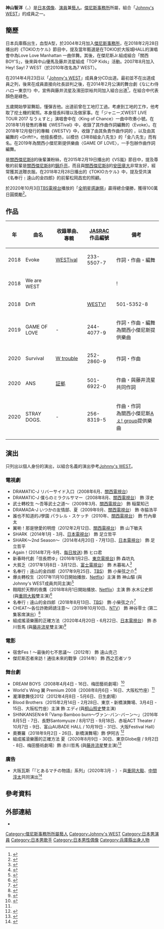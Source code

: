 {{ActorActress
|姓名=神山智洋
|類型=男藝人
|外文名   = {{lang|ja|神山 智洋}}
|外文     = ja
|羅馬拼音 = Kamiyama Tomohiro
|暱稱={{lang|ja|神ちゃん}}、{{lang|ja|智くん}}、{{lang|ja|モンチ}}
|出生日期={{birth_date_and_age|1993|7|1}}
|出生地點={{JPN}}・[[兵庫縣|兵庫縣]][[寶塚市|寶塚市]]<ref>{{Cite web |url=http://www.johnnys-net.jp/page?id=profile&artist=29&lang=zh_tw |title=Johnny's net > ジャニーズWEST > Profile |accessdate=2016-01-22 |archive-date=2016-03-26 |archive-url=https://web.archive.org/web/20160326031824/http://www.johnnys-net.jp/page?id=profile&artist=29&lang=zh_tw |dead-url=no }}</ref> 
|活躍年代 = 2004年2月至今
|出道日期= 2014年4月23日
|出道作= {{link-ja|這樣不是很好嗎|ええじゃないか}}
|網站=
|相關團體=[[Johnny's_WEST|Johnny's WEST]]
|唱片公司=[[傑尼斯娛樂|傑尼斯娛樂]]
|經紀公司=[[傑尼斯事務所|傑尼斯事務所]]
|IMDb = 4250594
}}
{{Japanese|japanese=神山 智洋|kana=かみやま ともひろ|romaji=Kamiyama Tomohiro}}

'''神山智洋'''（{{jpn|j=神山 智洋|hg=かみやま ともひろ|rm=Kamiyama Tomohiro}}，{{bd|1993年|7月1日|||Kamiyama Tomohiro}}）是[[日本|日本]][[偶像|偶像]]、[[演員|演員]]兼[[藝人|藝人]]。[[傑尼斯事務所|傑尼斯事務所]]所屬，組合「[[Johnny's_WEST|Johnny's WEST]]」的成員之一。

== 簡歷 ==
日本兵庫縣出生，血型A型，於2004年2月加入[[傑尼斯事務所|傑尼斯事務所]]，在2018年2月28日播出的《TOKIOカケル》節目中，提及當年甄選是在TOKIO於大阪城HALL的演唱會中為Love Love Manhattan 一曲伴舞。其後，在傑尼斯Jr.組成組合「關西BOY'S」，後來與中山優馬及藤井流星組成「TOP Kids」活動。2007年8月加入Hey! Say! 7 WEST（於2010年改名為7 WEST）。

在2014年4月23日以「[[Johnny's_WEST|Johnny's WEST]]」成員身分CD出道。最初並不在出道成員之列，後來在成員直接向社長談判之後，在2014年2月公演的舞台劇《なにわ侍 ハロー東京!!》中，宣佈與藤井流星及濱田崇裕共同加入組合出道<ref name="tvfan 2014-02-05">{{Cite news |title=ジャニーズWESTが7人で始動! 藤井流星、神山智洋、濱田崇裕加入「7人でよかった」 |newspaper=テレビファン・ウェブ |publisher=[[共同通信社|共同通信社]] |date=2014-02-05 |author= |url=http://tvfan.kyodo.co.jp/news/topics/324753 |accessdate=2014-02-05 |archive-date=2020-08-14 |archive-url=https://web.archive.org/web/20200814081607/https://tvfan.kyodo.co.jp/news/topics/324753 |dead-url=no }}</ref>，在組合中代表顏色是綠色。

五歲開始學習舞蹈，懂彈吉他。出道前曾在工地打工過。考慮到工地的工作，他考取了挖土機的駕照。本身擅長料理以及做家事。在「ジャニーズWEST LIVE TOUR 2017 なうぇすと」演唱會中在〈King of Chance〉一曲中吹奏小號。在2018年1月發售的專輯《WESTival》中，收錄了其作曲作詞編舞的〈Evoke〉。在2018年12月發行的專輯《WESTV》中，收錄了由其負責作曲作詞的 <We are WEST>，以及由其編舞的 <Drift!!>。他擅長模仿，以模仿《3年B組金八先生》的「金八先生」而有名。在2019年為關西小傑尼斯提供樂曲〈GAME OF LOVE〉，一手包辦作曲作詞編舞。

是[[關西傑尼斯8|關西傑尼斯8]]的後輩兼粉絲，在2015年2月19日播出的《VS嵐》節目中，提及尊敬的前輩是[[關西傑尼斯8|關西傑尼斯8]]的[[錦戶亮|錦戶亮]]，而且與[[關西傑尼斯8|關西傑尼斯8]]的[[安田章大|安田章大]]非常友好，經常獲其送贈衣服。在2018年2月28日播出的《TOKIOカケル》中，提及受共演《名奉行﹗遠山的金四郎》的前輩松岡昌宏的照顧。

於2020年10月3日[[TBS電視台|TBS電視台]]播放的「[[全明星感謝祭|全明星感謝祭]]」贏得總合優勝，獲得100萬日圓奬勵<ref>{{Cite web| url = https://mdpr.jp/news/detail/2249102| title = 中村倫也＆ジャニーズWEST神山智洋の交友関係に「ともともコンビ尊い」の声 “神ちゃん”呼びにファン興奮| date = 2020-10-04| website = モデルプレス| publisher = ネットネイティブ| accessdate = 2021-01-19| archive-date = 2020-11-28| archive-url = https://web.archive.org/web/20201128020354/https://mdpr.jp/news/detail/2249102| dead-url = no}}</ref>。

== 作品 ==
{| class="wikitable" style="text-align:center; font-size:small"
!年
!曲名
!收錄單曲、專輯
![[日本音樂著作權協會|JASRAC]]<br />作品編號
!備考
|-
|2018
|Evoke
|[[WESTival|WESTival]]
|233-5507-7
|作詞・作曲・編舞
|-
|2018
|We are WEST!!!!!!!
|[[WESTV!|WESTV!]]
|241-7380-1]
|作詞・作曲
|-
|2018
|Drift!!
|[[WESTV!|WESTV!]]
|501-5352-8
|編舞
|-
|2019
|GAME OF LOVE
| - 
|244-4077-9
|作詞・作曲・編舞<br />為關西小傑尼斯提供樂曲
|-
|2020
|Survival
|[[W_trouble|W trouble]] 
|252-2860-9
|作詞・作曲
|-
|2020
|ANS
|[[証拠|証拠]] 
|501-6922-0
|作曲・與藤井流星共同作詞
|-
|2020
|STRAY DOGS.
| - 
|256-8319-5
|作曲・作詞<br />為關西小傑尼斯[[Aぇ!_group|Aぇ! group]]提供樂曲
|-
|}

== 演出 ==
只列出以個人身份的演出，以組合名義的演出參考[[Johnny's_WEST|Johnny's WEST]]。

=== 電視劇 ===
* DRAMATIC-J リバーサイド入口（2008年6月、[[關西電視台|關西電視台]]）
* DRAMATIC-J 僕らのミラクルサマー（2008年8月、[[關西電視台|關西電視台]]） 飾 淳史
* 武士轉校生 〜吾等武士之道〜（2009年3月、[[關西電視台|關西電視台]]） 飾 稲葉知己
* DRAMADA-J いつかの友情部、夏（2009年9月、[[關西電視台|關西電視台]]） 飾 寺脇浩平
* 誰也不知道的J學園 パラレル・スケッチ（2010年、[[關西電視台|關西電視台]]） 飾 竹內章太
* 翼喲！那是戀愛的明燈（2012年2月12日、[[關西電視台|關西電視台]]） 飾 山下敏夫
* SHARK（2014年1月 - 3月、[[日本電視台|日本電視台]]） 飾 足立哲平
* SHARK〜2nd Season〜（2014年4月20日 - 7月13日、[[日本電視台|日本電視台]]） 飾 足立哲平
* Again！(2014年7月-9月、[[每日放送|每日放送]])  飾 ヒロ君
* 新春時代劇「信長燃ゆ」(2016年1月2日、[[東京電視台|東京電視台]])  飾 森坊丸
* 大貧乏（2017年1月8日 - 3月12日、[[富士電視台|富士電視台]]） 飾 木暮祐人<ref>{{Cite web |url=http://www.fujitv.co.jp/daibinbo/cast-staff/ |title=大貧乏公式サイト > Cast & Staff |accessdate=2016-01-08 |archive-date=2018-08-14 |archive-url=https://web.archive.org/web/20180814232636/https://www.fujitv.co.jp/daibinbo/cast-staff/ |dead-url=no }}</ref> 
* 名奉行﹗遠山的金四郎（2017年9月25日、[[TBS|TBS]]） 飾 小柴弦之介<ref>{{Cite web|url=http://www.tbs.co.jp/toyamanokinshirou/20170925.html|title=ドラマ特別企画 名奉行！遠山の金四郎 > 出演者|accessdate=2018-08-14|archive-date=2018-08-10|archive-url=https://web.archive.org/web/20180810072611/http://www.tbs.co.jp/toyamanokinshirou/20170925.html|dead-url=no}}</ref>
* 爆炎轉校生（2017年11月10日開始播放、[[Netflix|Netflix]]）主演 飾 神山驅 (與Johnny's WEST成員共同主演)<ref>{{Cite web|url=https://www.netflix.com/title/80175822|title=爆炎轉校生 > 資訊 > 演員|accessdate=2018-08-14|archive-date=2021-01-26|archive-url=https://web.archive.org/web/20210126115305/https://www.netflix.com/title/80175822|dead-url=no}}</ref>
* 翱翔於天際的夜鷹（2018年8月1日開始播放、[[Netflix|Netflix]]）主演 飾 水木公史郎 (與[[重岡大毅|重岡大毅]]雙主演)<ref>{{Cite web|url=https://www.netflix.com/title/80230018|title=翱翔於天際的夜鷹 > 資訊 > 演員|accessdate=2018-08-14|archive-date=2021-01-21|archive-url=https://web.archive.org/web/20210121032959/https://www.netflix.com/title/80230018|dead-url=no}}</ref>
* 名奉行﹗遠山的金四郎（2018年8月13日、[[TBS|TBS]]） 飾 小柴弦之介<ref>{{Cite web|url=http://www.tbs.co.jp/toyamanokinshirou/|title=ドラマ特別企画 名奉行！遠山の金四郎 > 出演者|accessdate=2018-08-14|archive-date=2020-11-23|archive-url=https://web.archive.org/web/20201123141418/http://www.tbs.co.jp/toyamanokinshirou/|dead-url=no}}</ref>
* CHEAT～各位詐欺師請注意～（2019年10月10日、[[NTV|NTV]]） 飾 神谷零士 (第二集客席演出）<ref>{{Cite web|url=https://www.ytv.co.jp/cheat/story/|title=チート～詐欺師の皆さん、ご注意ください～ > STORY|accessdate=2019-10-07|archive-date=2020-09-27|archive-url=https://web.archive.org/web/20200927111850/https://www.ytv.co.jp/cheat/story/|dead-url=no}}</ref>
* 組成搖滾樂團的正確方法（2020年4月20日 - 6月22日、[[日本電視台|日本電視台]]） 飾 赤川哲馬 (與[[藤井流星|藤井流星]]雙主演)<ref>{{Cite web|url=https://www.ntv.co.jp/tadashiirock/cast/|title=正しいロックバンドの作り方 > キャストスタッフ|accessdate=2020-08-13|archive-date=2021-04-21|archive-url=https://web.archive.org/web/20210421151815/https://www.ntv.co.jp/tadashiirock/cast/|dead-url=no}}</ref>

===電影=== 
* 宿舍Fes！〜最後的七不思議〜（2012年） 飾 遠山克己
* 傑尼斯忍者來訪！通往未來的戰爭（2014年） 飾 西之忍者ソラ

===舞台劇===
* DREAM BOYS（2008年4月4日 - 16日、梅田藝術劇場）<ref name="#1">{{Cite web |url=http://www.johnnys-net.jp/page?id=bio&artist=29&talent=181&year=2008&lang=zh_tw |title= Johnny's net > ジャニーズWEST > Biography |accessdate=2016-01-22}}</ref> 
* World's Wing 翼 Premium 2008（2008年8月6日 - 16日、大阪松竹座）<ref name="#1"/> 
* 瀧澤歌舞伎2012（2012年4月8日 - 5月6日、日生劇場）
* Blood Brothers（2015年2月14日 - 2月28日、東京・新橋演舞場、3月4日 - 15日、大阪松竹座）主演 飾 エディ(與[[桐山照史|桐山照史]]雙主演)
* SHINKANSEN☆R ｢Vamp Bamboo burn〜ヴァン･バン･バーン〜｣（2016年8月5日 - 7日、長野Santomyuze / 8月17日 - 9月18日、赤坂ACT Theater / 10月7日 - 9日、富山AUBADE HALL / 10月19日 - 31日、大阪Festival Hall）
* 奧賽羅（2018年9月2日 - 26日、新橋演舞場）飾 伊阿古 <ref>{{Cite web |url=https://www.shochiku.co.jp/play/schedules/detail/2018_othello/ |title=オセロー > キャスト |accessdate=2018-08-14 |archive-date=2021-01-17 |archive-url=https://web.archive.org/web/20210117024317/https://www.shochiku.co.jp/play/schedules/detail/2018_othello/ |dead-url=no }}</ref>
* 組成搖滾樂團的正確方法 夏（2020年8月9日 - 30日、東京Globe座 / 9月2日 - 8日、梅田藝術劇場）飾 赤川哲馬 (與[[藤井流星|藤井流星]]雙主演)<ref>{{Cite web |url=https://www.tadashiirock-stage.com/cast |title=正しいロックバンドの作り方 夏 > CAST |accessdate=2020-08-13 |archive-date=2020-09-26 |archive-url=https://web.archive.org/web/20200926170402/https://www.tadashiirock-stage.com/cast |dead-url=no }}</ref>

===廣告===
* 大阪瓦斯「『とあるマチの物語』系列」（2020年3月 - ）- 與[[重岡大毅|重岡大毅]]、[[中間淳太|中間淳太]]共同演出<ref>{{Cite web |url=https://home.osakagas.co.jp/sasuga/index.html |title=大阪ガスのCM紹介ページ「とあるマチの物語」 |accessdate=2020-08-13 |archive-date=2020-11-24 |archive-url=https://web.archive.org/web/20201124095805/https://home.osakagas.co.jp/sasuga/index.html |dead-url=no }}</ref>

==參考資料==
{{reflist}}

== 外部連結 ==
*{{IMDb name|id=4250594}}


{{傑尼斯事務所}}
{{Johnny's WEST}} 
{{Authority Control}}
{{DEFAULTSORT:Kamiyama tomohiro}}

[[Category:傑尼斯事務所所屬藝人|Category:傑尼斯事務所所屬藝人]]
[[Category:Johnny's_WEST|Category:Johnny's WEST]]
[[Category:日本男演員|Category:日本男演員]]
[[Category:日本男歌手|Category:日本男歌手]]
[[Category:日本男性偶像|Category:日本男性偶像]]
[[Category:兵庫縣出身人物|Category:兵庫縣出身人物]]